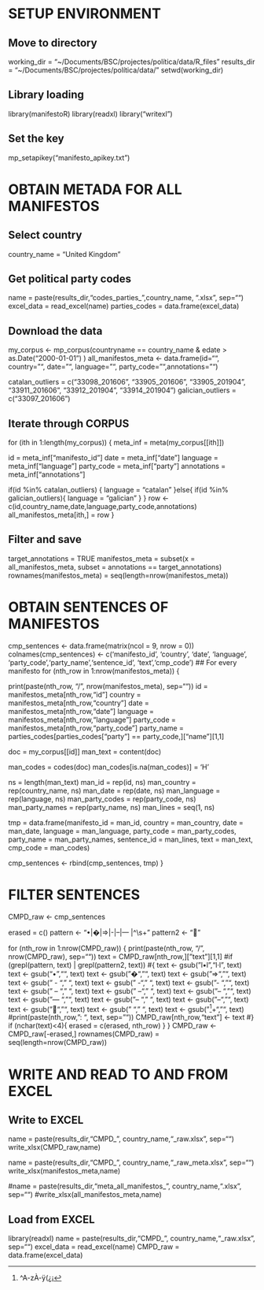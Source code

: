 # SETUP ENVIRONMENT
## Move to directory
working_dir = "~/Documents/BSC/projectes/política/data/R_files"
results_dir = "~/Documents/BSC/projectes/política/data/"
setwd(working_dir)

## Library loading
library(manifestoR)
library(readxl)
library("writexl")

## Set the key
mp_setapikey("manifesto_apikey.txt")


# OBTAIN METADA FOR ALL MANIFESTOS
## Select country
country_name = "United Kingdom"

## Get political party codes
name = paste(results_dir,"codes_parties_",country_name, ".xlsx", sep="")
excel_data = read_excel(name)
parties_codes = data.frame(excel_data)

## Download the data

my_corpus <- mp_corpus(countryname == country_name & edate > as.Date("2000-01-01") )
all_manifestos_meta <- data.frame(id="", country="", date="", language="", party_code="",annotations="")

catalan_outliers = c("33098_201606", "33905_201606", "33905_201904",
                    "33911_201606", "33912_201904", "33914_201904")
galician_outliers = c("33097_201606")

## Iterate through CORPUS
for (ith in 1:length(my_corpus))
{
  meta_inf =  meta(my_corpus[[ith]])
  
  id = meta_inf["manifesto_id"]
  date = meta_inf["date"]
  language = meta_inf["language"]
  party_code = meta_inf["party"]
  annotations = meta_inf["annotations"]
  
  if(id %in% catalan_outliers)
  {
    language = "catalan"
  }else{
    if(id %in% galician_outliers){
      language = "galician"
    }
  }
  row <- c(id,country_name,date,language,party_code,annotations)
  all_manifestos_meta[ith,] = row
}

## Filter and save
target_annotations = TRUE
manifestos_meta = subset(x = all_manifestos_meta,
                        subset = annotations == target_annotations)
rownames(manifestos_meta) = seq(length=nrow(manifestos_meta))


# OBTAIN SENTENCES OF MANIFESTOS
cmp_sentences <- data.frame(matrix(ncol = 9, nrow = 0))
colnames(cmp_sentences) <- c('manifesto_id', 'country', 'date', 'language',
                            'party_code','party_name','sentence_id',
                            'text','cmp_code')
## For every manifesto
for (nth_row in 1:nrow(manifestos_meta))
{

print(paste(nth_row, "/", nrow(manifestos_meta), sep=""))
id = manifestos_meta[nth_row,"id"]
country = manifestos_meta[nth_row,"country"]
date = manifestos_meta[nth_row,"date"]
language = manifestos_meta[nth_row,"language"]
party_code = manifestos_meta[nth_row,"party_code"]
party_name = parties_codes[parties_codes["party"] == party_code,]["name"][1,1]

doc = my_corpus[[id]]
man_text = content(doc)

man_codes = codes(doc)
man_codes[is.na(man_codes)] = 'H'


ns = length(man_text)
man_id = rep(id, ns)
man_country = rep(country_name, ns)
man_date = rep(date, ns)
man_language = rep(language, ns)
man_party_codes = rep(party_code, ns)
man_party_names = rep(party_name, ns)
man_lines = seq(1, ns)

tmp = data.frame(manifesto_id = man_id, country = man_country, date = man_date,
  language = man_language, party_code = man_party_codes, party_name = man_party_names,
  sentence_id = man_lines, text = man_text, cmp_code = man_codes)

cmp_sentences <- rbind(cmp_sentences, tmp)
}

# FILTER SENTENCES
CMPD_raw <- cmp_sentences

erased = c()
pattern <- "•|�|⇒|-|–|— |^\\s+"
pattern2 <- ""

for (nth_row in 1:nrow(CMPD_raw))
{
  print(paste(nth_row, "/", nrow(CMPD_raw), sep=""))
  text = CMPD_raw[nth_row,]["text"][1,1]
  #if (grepl(pattern, text) | grepl(pattern2, text))
  #{
      text <- gsub("l•l","l·l", text)
      text <- gsub("•","", text)
      text <- gsub("�","", text)
      text <- gsub("⇒","", text)
      text <- gsub(" - "," ", text)
      text <- gsub(" -"," ", text)
      text <- gsub("- ","", text)
      text <- gsub(" – "," ", text)
      text <- gsub(" –"," ", text)
      text <- gsub("– ","", text)
      text <- gsub("—  ","", text)
      text <- gsub("-- "," ", text)
      text <- gsub("--","", text)
      text <- gsub("","", text)
      text <- gsub("  "," ", text)
      text <- gsub("^[^A-zÀ-ÿ(¿¡]+","", text)
      #print(paste(nth_row, ": ", text, sep=""))
      CMPD_raw[nth_row,"text"] <- text
    #}
    if (nchar(text)<4){
      erased = c(erased, nth_row)
    }
}
CMPD_raw <- CMPD_raw[-erased,]
rownames(CMPD_raw) = seq(length=nrow(CMPD_raw))

# WRITE AND READ TO AND FROM EXCEL
## Write to EXCEL
name = paste(results_dir,"CMPD_", country_name,"_raw.xlsx", sep="")
write_xlsx(CMPD_raw,name)

name = paste(results_dir,"CMPD_", country_name,"_raw_meta.xlsx", sep="")
write_xlsx(manifestos_meta,name)

#name = paste(results_dir,"meta_all_manifestos_", country_name,".xlsx", sep="")
#write_xlsx(all_manifestos_meta,name)

## Load from EXCEL
library(readxl)
name = paste(results_dir,"CMPD_", country_name,"_raw.xlsx", sep="")
excel_data = read_excel(name)
CMPD_raw = data.frame(excel_data)


